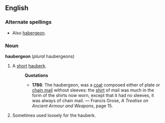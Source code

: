 ==English==
===Alternate spellings===
* Also [[habergeon]].
===Noun===
'''haubergeon''' (''plural'' haubergeons)
#A [[short]] [[hauberk]].
#:'''Quotations'''
#:*'''1786''':  The haubergeon, was a [[coat]] composed either of plate or [[chain mail]] without sleeves: the [[shirt]] of mail was much in the form of the shirts now worn, except that it had no sleeves, it was always of chain mail. &mdash; Francis Grose, ''A Treatise on Ancient Armour and Weapons'', page 15.
#Sometimes used loosely for the hauberk.
